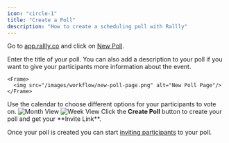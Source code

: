 ```yaml
---
icon: "circle-1"
title: "Create a Poll"
description: "How to create a scheduling poll with Rallly"
---
```


Go to [app.rallly.co](https://app.rallly.co) and click
on [New Poll](https://app.rallly.co/new).

<Steps>
  <Step title="Enter Event Details">
    Enter the title of your poll. You can also add a description to your poll if
    you want to give your participants more information about the event.

    <Frame>
      <img src="/images/workflow/new-poll-page.png" alt="New Poll Page"/>
    </Frame>

  </Step>
  <Step title="Select Dates or Times">
    Use the calendar to choose different options for your participants to vote on.
    <Tabs>
      <Tab title="Month View">
        <Frame caption="Use Month View to select dates or create repeating time slots">
          <img src="/images/workflow/month-view.png" alt="Month View"/>
        </Frame>
      </Tab>
      <Tab title="Week View">
        <Frame caption="Use Week View to draw time slot options on a calendar">
          <img src="/images/workflow/week-view.png" alt="Week View"/>
        </Frame>
      </Tab>
    </Tabs>
  </Step>
  <Step title="Click Create Poll">
    Click the <strong>Create Poll</strong> button to create your poll and get your **Invite Link**.
  </Step>
</Steps>

Once your poll is created you can start [inviting participants](/workflow/invite) to your poll.
